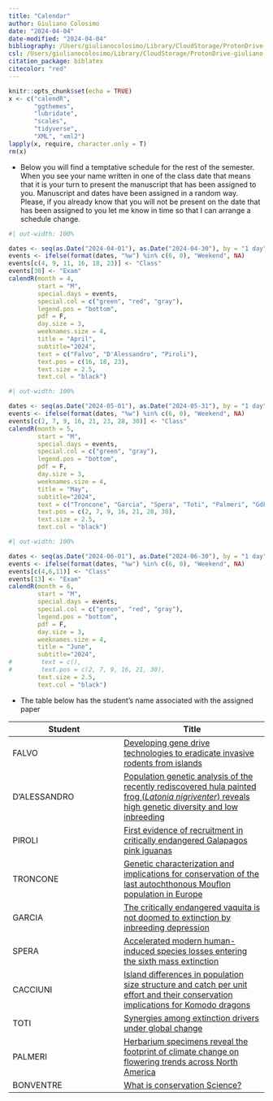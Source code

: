 ```yaml
---
title: "Calendar"
author: Giuliano Colosimo
date: "2024-04-04"
date-modified: "2024-04-04"
bibliography: /Users/giulianocolosimo/Library/CloudStorage/ProtonDrive-giuliano.colosimo@protonmail.com/manuscripts/literature/bibtex/comprehensive_database.bib
csl: /Users/giulianocolosimo/Library/CloudStorage/ProtonDrive-giuliano.colosimo@protonmail.com/manuscripts/literature/bibtex/apa_5th_edition.csl
citation_package: biblatex
citecolor: "red"
---
```


```r
knitr::opts_chunk$set(echo = TRUE)
x <- c("calendR",
       "ggthemes",
       "lubridate",
       "scales",
       "tidyverse",
       "XML", "xml2")
lapply(x, require, character.only = T)
rm(x)
```

- Below you will find a temptative schedule for the rest of the semester. When you see your name written in one of the class date that means that it is your turn to present the manuscript that has been assigned to you. Manuscript and dates have been assigned in a random way. Please, if you already know that you will not be present on the date that has been assigned to you let me know in time so that I can arrange a schedule change.


```r
#| out-width: 100%

dates <- seq(as.Date("2024-04-01"), as.Date("2024-04-30"), by = "1 day")
events <- ifelse(format(dates, "%w") %in% c(6, 0), "Weekend", NA)
events[c(4, 9, 11, 16, 18, 23)] <- "Class"
events[30] <- "Exam"
calendR(month = 4,
        start = "M",
        special.days = events,
        special.col = c("green", "red", "gray"),
        legend.pos = "bottom",
        pdf = F, 
        day.size = 3, 
        weeknames.size = 4, 
        title = "April",
        subtitle="2024",
        text = c("Falvo", "D'Alessandro", "Piroli"),
        text.pos = c(16, 18, 23),        
        text.size = 2.5,              
        text.col = "black")
```



```r
#| out-width: 100%

dates <- seq(as.Date("2024-05-01"), as.Date("2024-05-31"), by = "1 day")
events <- ifelse(format(dates, "%w") %in% c(6, 0), "Weekend", NA)
events[c(2, 7, 9, 16, 21, 23, 28, 30)] <- "Class"
calendR(month = 5,
        start = "M",
        special.days = events,
        special.col = c("green", "gray"),
        legend.pos = "bottom",
        pdf = F, 
        day.size = 3, 
        weeknames.size = 4, 
        title = "May",
        subtitle="2024",
        text = c("Troncone", "Garcia", "Spera", "Toti", "Palmeri", "GdF", "Bonventre\nCacciuni\nSeminar"),
        text.pos = c(2, 7, 9, 16, 21, 28, 30),        
        text.size = 2.5,              
        text.col = "black")
```


```r
#| out-width: 100%

dates <- seq(as.Date("2024-06-01"), as.Date("2024-06-30"), by = "1 day")
events <- ifelse(format(dates, "%w") %in% c(6, 0), "Weekend", NA)
events[c(4,6,11)] <- "Class"
events[13] <- "Exam"
calendR(month = 6,
        start = "M",
        special.days = events,
        special.col = c("green", "red", "gray"),
        legend.pos = "bottom",
        pdf = F, 
        day.size = 3, 
        weeknames.size = 4, 
        title = "June",
        subtitle="2024",
#        text = c(),
#        text.pos = c(2, 7, 9, 16, 21, 30),        
        text.size = 2.5,              
        text.col = "black")

```



- The table below has the student's name associated with the assigned paper


| Student      | Title            |
|--------------|------------------|
| FALVO        | [Developing gene drive technologies to eradicate invasive rodents from islands](https://drive.proton.me/urls/9WVQGE6J5M#GEndO0gEvVJq)      |
| D'ALESSANDRO | [Population genetic analysis of the recently rediscovered hula painted frog (*Latonia nigriventer*) reveals high genetic diversity and low inbreeding](https://drive.proton.me/urls/HQMV65ETB0#vB21xDrPrAXN) |
| PIROLI       | [First evidence of recruitment in critically endangered Galapagos pink iguanas](https://drive.proton.me/urls/TD1F4DDC70#hzwxC3gFnM51)  |
| TRONCONE     | [Genetic characterization and implications for conservation of the last autochthonous Mouflon population in Europe](https://drive.proton.me/urls/SW4YPN2ZGC#RWYgHuXfrvK4)   |
| GARCIA       | [The critically endangered vaquita is not doomed to extinction by inbreeding depression](https://drive.proton.me/urls/FJ5FMEQ8EC#QhbaqVfIyFkE)    |
| SPERA        | [Accelerated modern human-induced species losses entering the sixth mass extinction](https://drive.proton.me/urls/TQTJYX0CFR#vp0NSA7IbAva)     |
| CACCIUNI     | [Island differences in population size structure and catch per unit effort and their conservation implications for Komodo dragons](https://drive.proton.me/urls/A4H4P4BPQ4#qyJ15T7yUTeu)  |
| TOTI         | [Synergies among extinction drivers under global change](https://drive.proton.me/urls/HZ2HRWEMXR#IFj88GjFUk78)    |
| PALMERI      | [Herbarium specimens reveal the footprint of climate change on flowering trends across North America](https://drive.proton.me/urls/A8Z10R82RR#LFqcygcJtOjj)  |
| BONVENTRE    | [What is conservation Science?](https://drive.proton.me/urls/9NB7Y2T0T0#txxxIMgzHPIo)  |
